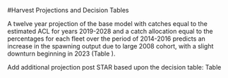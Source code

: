 
<!-- **************HARVEST PROJECTIONS AND DECISION TABLE****************** -->
#Harvest Projections and Decision Tables

A twelve year projection of the base model with catches equal to the estimated ACL for years 2019-2028 and a catch allocation equal to the percentages for each fleet over the period of 2014-2016 predicts an increase in the spawning output due to large 2008 cohort, with a slight downturn beginning in 2023 (Table \ref{tab:Forecast_mod1}). 

Add additional projection post STAR based upon the decision table: Table \ref{tab:Decision_table_mod1_back}